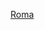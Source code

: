 {{Navbox with columns
|name = 古罗马历史
|title = [[古罗马]]歷史
|colwidth = 6.5em
|padding = 1em

|titlestyle = background: #EEDDAA;
|groupstyle = background: #EEDDAA;
|abovestyle = background: #EEDDAA;
|belowstyle = background: #EEDDAA;

|col1 = <br/>[[罗马的建立|上古時期]]{{to}}<br/>
|col2 = <br/>[[罗马王政时代|王政時代]]{{to}}<br/>
|col3 = <br/>[[罗马共和国]]{{to}}<br/>
|col4 = <br/>[[羅馬帝國]]{{to}}<br/> 
|col5 = [[西羅馬帝國]]{{to}}<br/><br/>[[東羅馬帝國]]{{to}}
|col6 = <br/>[[古典时代晚期]]
|col7 = {{to}}[[中世纪|欧洲中世纪]]<br/><br/>{{to}}[[東羅馬帝國]]

}}<noinclude>
[[Category:古罗马导航模板| ]]
[[Category:历史导航模板|Roma]]
</noinclude>
